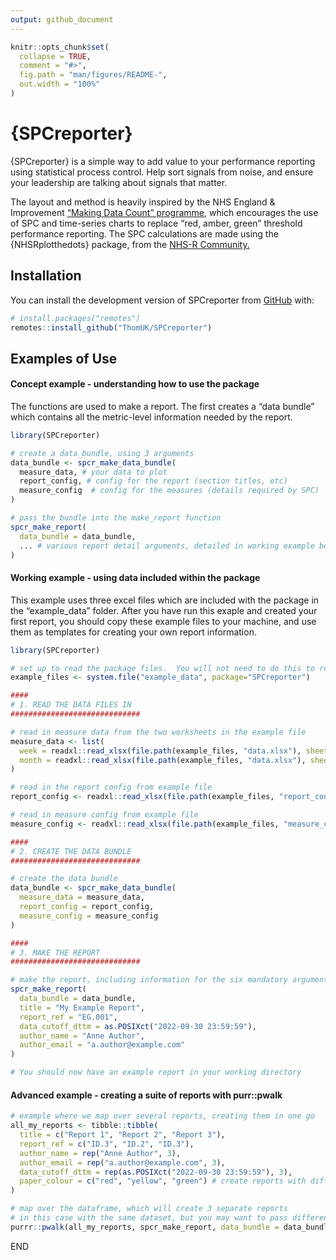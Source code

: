 ```yaml
---
output: github_document
---
```


<!-- README.md is generated from README.Rmd. Please edit that file -->

```r
knitr::opts_chunk$set(
  collapse = TRUE,
  comment = "#>",
  fig.path = "man/figures/README-",
  out.width = "100%"
)
```

# {SPCreporter}

{SPCreporter} is a simple way to add value to your performance reporting using statistical process control.  Help sort signals from noise, and ensure your leadership are talking about signals that matter.  

The layout and method is heavily inspired by the NHS England & Improvement ["Making Data Count" programme]("https://bmjleader.bmj.com/content/5/4/252"), which encourages the use of SPC and time-series charts to replace "red, amber, green" threshold performance reporting.  The SPC calculations are made using the {NHSRplotthedots} package, from the [NHS-R Community.]("https://nhsrcommunity.com/")

## Installation

You can install the development version of SPCreporter from [GitHub](https://github.com/) with:

```r
# install.packages("remotes")
remotes::install_github("ThomUK/SPCreporter")
```

## Examples of Use

#### Concept example - understanding how to use the package

The functions are used to make a report.  The first creates a "data bundle" which contains all the metric-level information needed by the report.

```r
library(SPCreporter)

# create a data_bundle, using 3 arguments
data_bundle <- spcr_make_data_bundle(
  measure_data, # your data to plot
  report_config, # config for the report (section titles, etc)
  measure_config  # config for the measures (details required by SPC)
)

# pass the bundle into the make_report function
spcr_make_report(
  data_bundle = data_bundle,
  ... # various report detail arguments, detailed in working example below
)

```

#### Working example - using data included within the package

This example uses three excel files which are included with the package in the "example_data" folder.  After you have run this exaple and created your first report, you should copy these example files to your machine, and use them as templates for creating your own report information.  

```r
library(SPCreporter)

# set up to read the package files.  You will not need to do this to read your own data.
example_files <- system.file("example_data", package="SPCreporter")

####
# 1. READ THE DATA FILES IN
#############################

# read in measure data from the two worksheets in the example file
measure_data <- list(
  week = readxl::read_xlsx(file.path(example_files, "data.xlsx"), sheet = "week"),
  month = readxl::read_xlsx(file.path(example_files, "data.xlsx"), sheet = "month")
)

# read in the report config from example file
report_config <- readxl::read_xlsx(file.path(example_files, "report_config.xlsx"))

# read in measure config from example file
measure_config <- readxl::read_xlsx(file.path(example_files, "measure_config.xlsx"))

####
# 2. CREATE THE DATA BUNDLE
#############################

# create the data bundle
data_bundle <- spcr_make_data_bundle(
  measure_data = measure_data, 
  report_config = report_config,
  measure_config = measure_config 
)

####
# 3. MAKE THE REPORT
#############################

# make the report, including information for the six mandatory arguments.
spcr_make_report(
  data_bundle = data_bundle,
  title = "My Example Report",
  report_ref = "EG.001",
  data_cutoff_dttm = as.POSIXct("2022-09-30 23:59:59"),
  author_name = "Anne Author",
  author_email = "a.author@example.com"
)

# You should now have an example report in your working directory

```

#### Advanced example - creating a suite of reports with purr::pwalk

```r
# example where we map over several reports, creating them in one go
all_my_reports <- tibble::tibble(
  title = c("Report 1", "Report 2", "Report 3"),
  report_ref = c("ID.3", "ID.2", "ID.3"),
  author_name = rep("Anne Author", 3),
  author_email = rep("a.author@example.com", 3),
  data_cutoff_dttm = rep(as.POSIXct("2022-09-30 23:59:59"), 3),
  paper_colour = c("red", "yellow", "green") # create reports with different paper colours
)

# map over the dataframe, which will create 3 separate reports
# in this case with the same dataset, but you may want to pass different data to each
purrr::pwalk(all_my_reports, spcr_make_report, data_bundle = data_bundle)

```

END
